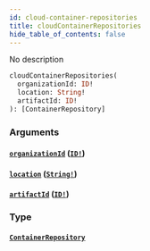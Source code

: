 ```yaml
---
id: cloud-container-repositories
title: cloudContainerRepositories
hide_table_of_contents: false
---
```



No description

```graphql
cloudContainerRepositories(
  organizationId: ID!
  location: String!
  artifactId: ID!
): [ContainerRepository]
```


### Arguments

#### [`organizationId`](#) ([`ID!`](/swapi/scalars/id))




#### [`location`](#) ([`String!`](/swapi/scalars/string))




#### [`artifactId`](#) ([`ID!`](/swapi/scalars/id))




### Type

#### [`ContainerRepository`](/swapi/objects/container-repository)






